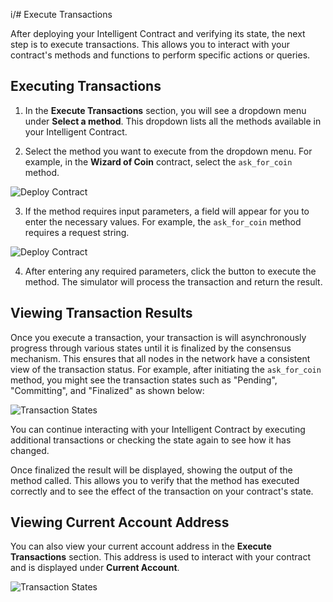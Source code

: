 i/# Execute Transactions

After deploying your Intelligent Contract and verifying its state, the next step is to execute transactions. This allows you to interact with your contract's methods and functions to perform specific actions or queries.

## Executing Transactions

1. In the **Execute Transactions** section, you will see a dropdown menu under **Select a method**. This dropdown lists all the methods available in your Intelligent Contract.

2. Select the method you want to execute from the dropdown menu. For example, in the **Wizard of Coin** contract, select the `ask_for_coin` method.

 
<Image src="/select-method-dropdown.png" alt="Deploy Contract" width={700} height={700} />

3. If the method requires input parameters, a field will appear for you to enter the necessary values. For example, the `ask_for_coin` method requires a request string.

<Image src="/request-string.png" alt="Deploy Contract" width={700} height={700} />

4. After entering any required parameters, click the button to execute the method. The simulator will process the transaction and return the result.

## Viewing Transaction Results

Once you execute a transaction, your transaction is will asynchronously progress through various states until it is finalized by the consensus mechanism. This ensures that all nodes in the network have a consistent view of the transaction status.
For example, after initiating the `ask_for_coin` method, you might see the transaction states such as "Pending", "Committing", and "Finalized" as shown below:

<Image src="/async-transactions.png" alt="Transaction States" width={700} height={500} />

You can continue interacting with your Intelligent Contract by executing additional transactions or checking the state again to see how it has changed.

Once finalized the result will be displayed, showing the output of the method called. This allows you to verify that the method has executed correctly and to see the effect of the transaction on your contract's state.

## Viewing Current Account Address

You can also view your current account address in the **Execute Transactions** section. This address is used to interact with your contract and is displayed under **Current Account**.

<Image src="/current-account-address.png" alt="Transaction States" width={500} height={300} />



